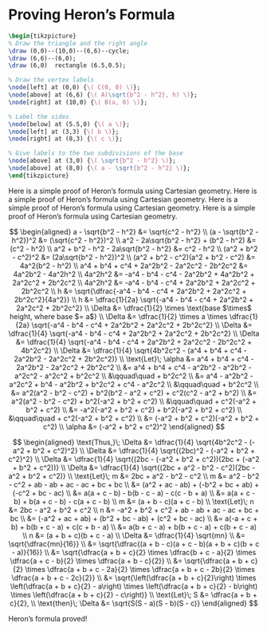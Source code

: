 # Proving Heron's Formula

```tikz
\begin{tikzpicture}
% Draw the triangle and the right angle
\draw (0,0)--(10,0)--(6,6)--cycle;
\draw (6,6)--(6,0);
\draw (6,0)  rectangle (6.5,0.5);

% Draw the vertex labels
\node[left] at (0,0) {\( C(0, 0) \)};
\node[above] at (6,6) {\( A(\sqrt{b^2 - h^2}, h) \)};
\node[right] at (10,0) {\( B(a, 0) \)};

% Label the sides
\node[below] at (5.5,0) {\( a \)};
\node[left] at (3,3) {\( b \)};
\node[right] at (8,3) {\( c \)};

% Give labels to the two subdivisions of the base
\node[above] at (3,0) {\( \sqrt{b^2 - h^2} \)};
\node[above] at (8,0) {\( a - \sqrt{b^2 - h^2} \)};
\end{tikzpicture}
```

Here is a simple proof of Heron's formula using Cartesian geometry.
Here is a simple proof of Heron's formula using Cartesian geometry.
Here is a simple proof of Heron's formula using Cartesian geometry.
Here is a simple proof of Heron's formula using Cartesian geometry.

<div class="scroll-wrapper" markdown="block">
$$
\begin{aligned}
a - \sqrt{b^2 - h^2} &= \sqrt{c^2 - h^2} \\
(a - \sqrt{b^2 - h^2})^2 &= (\sqrt{c^2 - h^2})^2 \\
a^2 - 2a\sqrt{b^2 - h^2} + (b^2 - h^2) &= (c^2 - h^2) \\
a^2 + b^2 - h^2 - 2a\sqrt{b^2 - h^2} &= c^2 - h^2 \\
(a^2 + b^2 - c^2)^2 &= (2a\sqrt{b^2 - h^2})^2 \\
(a^2 + b^2 - c^2)(a^2 + b^2 - c^2) &= 4a^2(b^2 - h^2) \\
a^4 + b^4 + c^4 + 2a^2b^2 - 2a^2c^2 - 2b^2c^2 &= 4a^2b^2 - 4a^2h^2 \\
4a^2h^2 &= -a^4 - b^4 - c^4 - 2a^2b^2 + 4a^2b^2 + 2a^2c^2 + 2b^2c^2 \\
4a^2h^2 &= -a^4 - b^4 - c^4 + 2a^2b^2 + 2a^2c^2 + 2b^2c^2 \\
h &= \sqrt{\dfrac{-a^4 - b^4 - c^4 + 2a^2b^2 + 2a^2c^2 + 2b^2c^2}{4a^2}} \\
h &= \dfrac{1}{2a} \sqrt{-a^4 - b^4 - c^4 + 2a^2b^2 + 2a^2c^2 + 2b^2c^2} \\
\Delta &= \dfrac{1}{2} \times \text{base $\times$ height, where base $= a$} \\
\Delta &= \dfrac{1}{2} \times a \times \dfrac{1}{2a} \sqrt{-a^4 - b^4 - c^4 + 2a^2b^2 + 2a^2c^2 + 2b^2c^2} \\
\Delta &= \dfrac{1}{4} \sqrt{-a^4 - b^4 - c^4 + 2a^2b^2 + 2a^2c^2 + 2b^2c^2} \\
\Delta &= \dfrac{1}{4} \sqrt{-a^4 - b^4 - c^4 + 2a^2b^2 + 2a^2c^2 - 2b^2c^2 + 4b^2c^2} \\
\Delta &= \dfrac{1}{4} \sqrt{4b^2c^2 - (a^4 + b^4 + c^4 - 2a^2b^2 - 2a^2c^2 + 2b^2c^2)} \\
\text{Let}\; \alpha &= a^4 + b^4 + c^4 - 2a^2b^2 - 2a^2c^2 + 2b^2c^2 \\
&= a^4 + b^4 + c^4 - a^2b^2 - a^2b^2 - a^2c^2 - a^2c^2 + b^2c^2 \\
    &\qquad\quad + b^2c^2 \\
&= a^4 - a^2b^2 - a^2c^2 + b^4 - a^2b^2 + b^2c^2 + c^4 - a^2c^2 \\
    &\qquad\quad + b^2c^2 \\
&= a^2(a^2 - b^2 - c^2) + b^2(b^2 - a^2 + c^2) + c^2(c^2 - a^2 + b^2) \\
&= a^2(a^2 - b^2 - c^2) + b^2(-a^2 + b^2 + c^2) \\
		&\qquad\quad + c^2(-a^2 + b^2 + c^2) \\
&= -a^2(-a^2 + b^2 + c^2) + b^2(-a^2 + b^2 + c^2) \\
		&\qquad\quad + c^2(-a^2 + b^2 + c^2) \\
&= (-a^2 + b^2 + c^2)(-a^2 + b^2 + c^2) \\
\alpha &= (-a^2 + b^2 + c^2)^2
\end{aligned}
$$
</div>

<div class="scroll-wrapper" markdown="block">
$$
\begin{aligned}
\text{Thus,}\; \Delta &= \dfrac{1}{4} \sqrt{4b^2c^2 - (-a^2 + b^2 + c^2)^2} \\
\Delta &= \dfrac{1}{4} \sqrt{(2bc)^2 - (-a^2 + b^2 + c^2)^2} \\
\Delta &= \dfrac{1}{4} \sqrt{(2bc - (-a^2 + b^2 + c^2))(2bc + (-a^2 + b^2 + c^2))} \\
\Delta &= \dfrac{1}{4} \sqrt{(2bc + a^2 - b^2 - c^2)(2bc - a^2 + b^2 + c^2)} \\
\text{Let}\; m &= 2bc + a^2 - b^2 - c^2 \\
m &= a^2 - b^2 - c^2 + ab - ab + ac - ac + bc + bc \\
&= (a^2 + ac - ab) + (-b^2 + bc + ab) + (-c^2 + bc - ac) \\
&= a(a + c - b) - b(b - c - a) - c(c - b + a) \\
&= a(a + c - b) + b(a + c - b) - c(a + c - b) \\
m &= (a + b - c)(a + c - b) \\
\text{Let}\; n &= 2bc - a^2 + b^2 + c^2 \\
n &= -a^2 + b^2 + c^2 + ab - ab + ac - ac + bc + bc \\
&= (-a^2 + ac + ab) + (b^2 + bc - ab) + (c^2 + bc - ac) \\
&= a(-a + c + b) + b(b + c - a) + c(c + b - a) \\
&= a(b + c - a) + b(b + c - a) + c(b + c - a) \\
n &= (a + b + c)(b + c - a) \\
\Delta &= \dfrac{1}{4} \sqrt{mn} \\
&= \sqrt{\dfrac{mn}{16}} \\
&= \sqrt{\dfrac{(a + b - c)(a + c - b)(a + b + c)(b + c - a)}{16}} \\
&= \sqrt{\dfrac{a + b + c}{2} \times \dfrac{b + c - a}{2} \times \dfrac{a + c - b}{2} \times \dfrac{a + b - c}{2}} \\
&= \sqrt{\dfrac{a + b + c}{2} \times \dfrac{a + b + c - 2a}{2} \times \dfrac{a + b + c - 2b}{2} \times \dfrac{a + b + c - 2c}{2}} \\
&= \sqrt{\left(\dfrac{a + b + c}{2}\right) \times \left(\dfrac{a + b + c}{2} - a\right) \times \left(\dfrac{a + b + c}{2} - b\right) \times \left(\dfrac{a + b + c}{2} - c\right)} \\
\text{Let}\; S &= \dfrac{a + b + c}{2}, \\
\text{then}\; \Delta &= \sqrt{S(S - a)(S - b)(S - c)}
\end{aligned}
$$
</div>

Heron's formula proved!